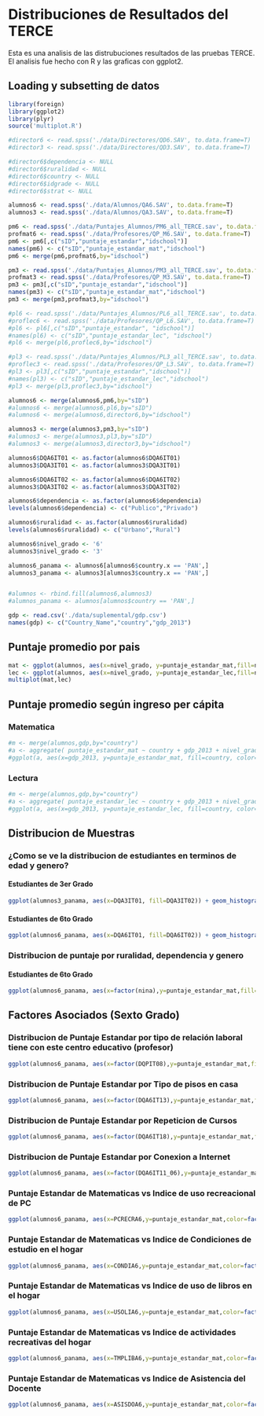 # Distribuciones de Resultados del TERCE

Esta es una analisis de las distrubuciones resultados de las pruebas TERCE. El analisis fue hecho con R y las graficas con ggplot2.

## Loading y subsetting de datos
```r
library(foreign)
library(ggplot2)
library(plyr)
source('multiplot.R')

#director6 <- read.spss('./data/Directores/QD6.SAV', to.data.frame=T)
#director3 <- read.spss('./data/Directores/QD3.SAV', to.data.frame=T)

#director6$dependencia <- NULL
#director6$ruralidad <- NULL
#director6$country <- NULL
#director6$idgrade <- NULL
#director6$strat <- NULL

alumnos6 <- read.spss('./data/Alumnos/QA6.SAV', to.data.frame=T)
alumnos3 <- read.spss('./data/Alumnos/QA3.SAV', to.data.frame=T)

pm6 <- read.spss('./data/Puntajes_Alumnos/PM6_all_TERCE.sav', to.data.frame=T)
profmat6 <- read.spss('./data/Profesores/QP_M6.SAV', to.data.frame=T)
pm6 <- pm6[,c("sID","puntaje_estandar","idschool")]
names(pm6) <- c("sID","puntaje_estandar_mat","idschool")
pm6 <- merge(pm6,profmat6,by="idschool")

pm3 <- read.spss('./data/Puntajes_Alumnos/PM3_all_TERCE.sav', to.data.frame=T)
profmat3 <- read.spss('./data/Profesores/QP_M3.SAV', to.data.frame=T)
pm3 <- pm3[,c("sID","puntaje_estandar","idschool")]
names(pm3) <- c("sID","puntaje_estandar_mat","idschool")
pm3 <- merge(pm3,profmat3,by="idschool")

#pl6 <- read.spss('./data/Puntajes_Alumnos/PL6_all_TERCE.sav', to.data.frame=T)
#proflec6 <- read.spss('./data/Profesores/QP_L6.SAV', to.data.frame=T)
#pl6 <- pl6[,c("sID","puntaje_estandar", "idschool")]
#names(pl6) <- c("sID","puntaje_estandar_lec", "idschool")
#pl6 <- merge(pl6,proflec6,by="idschool")

#pl3 <- read.spss('./data/Puntajes_Alumnos/PL3_all_TERCE.sav', to.data.frame=T)
#proflec3 <- read.spss('./data/Profesores/QP_L3.SAV', to.data.frame=T)
#pl3 <- pl3[,c("sID","puntaje_estandar","idschool")]
#names(pl3) <- c("sID","puntaje_estandar_lec","idschool")
#pl3 <- merge(pl3,proflec3,by="idschool")

alumnos6 <- merge(alumnos6,pm6,by="sID")
#alumnos6 <- merge(alumnos6,pl6,by="sID")
#alumnos6 <- merge(alumnos6,director6,by="idschool")

alumnos3 <- merge(alumnos3,pm3,by="sID")
#alumnos3 <- merge(alumnos3,pl3,by="sID")
#alumnos3 <- merge(alumnos3,director3,by="idschool")

alumnos6$DQA6IT01 <- as.factor(alumnos6$DQA6IT01)
alumnos3$DQA3IT01 <- as.factor(alumnos3$DQA3IT01)

alumnos6$DQA6IT02 <- as.factor(alumnos6$DQA6IT02)
alumnos3$DQA3IT02 <- as.factor(alumnos3$DQA3IT02)

alumnos6$dependencia <- as.factor(alumnos6$dependencia)
levels(alumnos6$dependencia) <- c("Publico","Privado")

alumnos6$ruralidad <- as.factor(alumnos6$ruralidad)
levels(alumnos6$ruralidad) <- c("Urbano","Rural")

alumnos6$nivel_grado <- '6'
alumnos3$nivel_grado <- '3'

alumnos6_panama <- alumnos6[alumnos6$country.x == 'PAN',]
alumnos3_panama <- alumnos3[alumnos3$country.x == 'PAN',]


#alumnos <- rbind.fill(alumnos6,alumnos3)
#alumnos_panama <- alumnos[alumnos$country == 'PAN',]

gdp <- read.csv('./data/suplemental/gdp.csv') 
names(gdp) <- c("Country_Name","country","gdp_2013") 

```
## Puntaje promedio por pais
```r
mat <- ggplot(alumnos, aes(x=nivel_grado, y=puntaje_estandar_mat,fill=nivel_grado)) + geom_boxplot()
lec <- ggplot(alumnos, aes(x=nivel_grado, y=puntaje_estandar_lec,fill=nivel_grado)) + geom_boxplot()
multiplot(mat,lec)
```


## Puntaje promedio según ingreso per cápita

### Matematica
```r
#m <- merge(alumnos,gdp,by="country") 
#a <- aggregate( puntaje_estandar_mat ~ country + gdp_2013 + nivel_grado, m, mean) 
#ggplot(a, aes(x=gdp_2013, y=puntaje_estandar_mat, fill=country, color=country, group=1)) + geom_point() + stat_smooth(method=lm, se=F) + geom_text(aes(label=country)) + facet_wrap( ~ nivel_grado) + xlab("Ingreso per Capita") + ylab("Puntaje Promedio") + ggtitle("Puntaje promedio de matematica según ingreso per cápita por nivel_grado (3ro y 6to)")
```

### Lectura
```r
#m <- merge(alumnos,gdp,by="country") 
#a <- aggregate( puntaje_estandar_lec ~ country + gdp_2013 + nivel_grado, m, mean) 
#ggplot(a, aes(x=gdp_2013, y=puntaje_estandar_lec, fill=country, color=country, group=1)) + geom_point() + stat_smooth(method=lm, se=F) + geom_text(aes(label=country)) + facet_wrap( ~ nivel_grado) + xlab("Ingreso per Capita") + ylab("Puntaje Promedio") + ggtitle("Puntaje promedio de matematica según ingreso per cápita por nivel_grado (3ro y 6to)")
```

## Distribucion de Muestras

### ¿Como se ve la distribucion de estudiantes en terminos de edad y genero?
#### Estudiantes de 3er Grado
```r
ggplot(alumnos3_panama, aes(x=DQA3IT01, fill=DQA3IT02)) + geom_histogram(alpha=.5, position="dodge") + scale_x_discrete(labels=c("7 años o menos","8 años","9 años", "10 años", "11 años", "12 años o mas", "NA")) + theme(axis.text.x = element_text(angle = 90, hjust = 1)) + scale_fill_discrete(labels=c("Niña","Niño")) + ylab("Cantidad de Estudiantes")
```
#### Estudiantes de 6to Grado
```r
ggplot(alumnos6_panama, aes(x=DQA6IT01, fill=DQA6IT02)) + geom_histogram(alpha=.5, position="dodge") + scale_x_discrete(labels=c("10 años o menos","11 años","12 años", "13 años", "14 años", "15 años o mas", "NA")) + theme(axis.text.x = element_text(angle = 90, hjust = 1)) + scale_fill_discrete(labels=c("Niña","Niño")) + ylab("Cantidad de Estudiantes")
```

### Distribucion de puntaje por ruralidad, dependencia y genero
#### Estudiantes de 6to Grado
```r
ggplot(alumnos6_panama, aes(x=factor(nina),y=puntaje_estandar_mat,fill=factor(nina))) + geom_boxplot() + scale_fill_discrete(name="Genero",labels=c("Nino","Nina")) + facet_grid(ruralidad ~ dependencia)
```

## Factores Asociados (Sexto Grado)
### Distribucion de Puntaje Estandar por tipo de relación laboral tiene con este centro educativo (profesor)
```r
ggplot(alumnos6_panama, aes(x=factor(DQPIT08),y=puntaje_estandar_mat,fill=factor(nina))) + geom_boxplot() + scale_x_discrete(labels=c("Tierra","Cemento","Madera sin pulir", "Baldosas, ceramica, o similar","Parquet, madera pulida, alfombra","NA")) + xlab("¿De qué material es la mayor parte de los pisos de tu casa?") + ylab("Puntaje de Matematicas") + scale_fill_discrete(name="Genero",labels=c("Nino","Nina"))
```

### Distribucion de Puntaje Estandar por Tipo de pisos en casa
```r
ggplot(alumnos6_panama, aes(x=factor(DQA6IT13),y=puntaje_estandar_mat,fill=factor(nina))) + geom_boxplot() + scale_x_discrete(labels=c("Tierra","Cemento","Madera sin pulir", "Baldosas, ceramica, o similar","Parquet, madera pulida, alfombra","NA")) + xlab("¿De qué material es la mayor parte de los pisos de tu casa?") + ylab("Puntaje de Matematicas") + scale_fill_discrete(name="Genero",labels=c("Nino","Nina"))
```

### Distribucion de Puntaje Estandar por Repeticion de Cursos
```r
ggplot(alumnos6_panama, aes(x=factor(DQA6IT18),y=puntaje_estandar_mat,fill=factor(nina))) + geom_boxplot() + scale_x_discrete(labels=c("Nunca he repetido","Una Vez","Dos Veces","No Recuerdo","NA")) + xlab("¿Cuántas veces has repetido de curso?") + ylab("Puntaje de Matematicas") + scale_fill_discrete(name="Genero",labels=c("Nino","Nina"))
```

### Distribucion de Puntaje Estandar por Conexion a Internet
```r
ggplot(alumnos6_panama, aes(x=factor(DQA6IT11_06),y=puntaje_estandar_mat,fill=factor(nina))) + geom_boxplot() + scale_x_discrete(labels=c("No","Si","NA")) + xlab("¿Tienex Conexión a Internet?") + ylab("Puntaje de Matematicas") + scale_fill_discrete(name="Genero",labels=c("Nino","Nina"))
```

### Puntaje Estandar de Matematicas vs Indice de uso recreacional de PC
```r
ggplot(alumnos6_panama, aes(x=PCRECRA6,y=puntaje_estandar_mat,color=factor(nina))) + stat_smooth(se=F,method=lm) + scale_colour_discrete(name="Genero",labels=c("Nino","Nina"))
```

### Puntaje Estandar de Matematicas vs Indice de Condiciones de estudio en el hogar 
```r
ggplot(alumnos6_panama, aes(x=CONDIA6,y=puntaje_estandar_mat,color=factor(nina))) + geom_point() + stat_smooth(se=F,method=lm) + scale_colour_discrete(name="Genero",labels=c("Nino","Nina"))
```

### Puntaje Estandar de Matematicas vs Indice de uso de libros en el hogar
```r
ggplot(alumnos6_panama, aes(x=USOLIA6,y=puntaje_estandar_mat,color=factor(nina))) + geom_point() + stat_smooth(se=F,method=lm) + scale_colour_discrete(name="Genero",labels=c("Nino","Nina"))
```

### Puntaje Estandar de Matematicas vs Indice de actividades recreativas del hogar 
```r
ggplot(alumnos6_panama, aes(x=TMPLIBA6,y=puntaje_estandar_mat,color=factor(nina))) + geom_point() + stat_smooth(se=F,method=lm) + scale_colour_discrete(name="Genero",labels=c("Nino","Nina"))
```

### Puntaje Estandar de Matematicas vs Indice de Asistencia del Docente 
```r
ggplot(alumnos6_panama, aes(x=ASISDOA6,y=puntaje_estandar_mat,color=factor(nina))) + geom_point() + stat_smooth(se=F,method=lm) + scale_colour_discrete(name="Genero",labels=c("Nino","Nina"))
```
